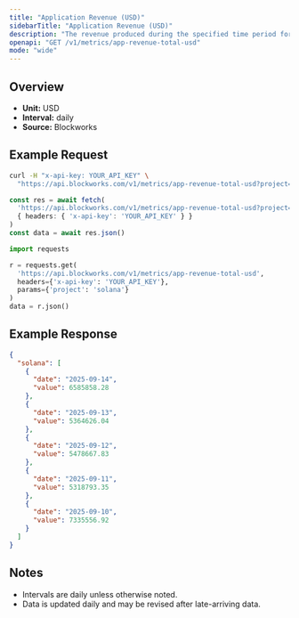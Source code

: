 ```yaml
---
title: "Application Revenue (USD)"
sidebarTitle: "Application Revenue (USD)"
description: "The revenue produced during the specified time period for given blockchain."
openapi: "GET /v1/metrics/app-revenue-total-usd"
mode: "wide"
---
```


## Overview

- **Unit:** USD
- **Interval:** daily
- **Source:** Blockworks

## Example Request

<CodeGroup>

```bash cURL
curl -H "x-api-key: YOUR_API_KEY" \
  "https://api.blockworks.com/v1/metrics/app-revenue-total-usd?project=solana"
```

```typescript TypeScript
const res = await fetch(
  'https://api.blockworks.com/v1/metrics/app-revenue-total-usd?project=solana',
  { headers: { 'x-api-key': 'YOUR_API_KEY' } }
)
const data = await res.json()
```

```python Python
import requests

r = requests.get(
  'https://api.blockworks.com/v1/metrics/app-revenue-total-usd',
  headers={'x-api-key': 'YOUR_API_KEY'},
  params={'project': 'solana'}
)
data = r.json()
```

</CodeGroup>

## Example Response

```json
{
  "solana": [
    {
      "date": "2025-09-14",
      "value": 6585858.28
    },
    {
      "date": "2025-09-13",
      "value": 5364626.04
    },
    {
      "date": "2025-09-12",
      "value": 5478667.83
    },
    {
      "date": "2025-09-11",
      "value": 5318793.35
    },
    {
      "date": "2025-09-10",
      "value": 7335556.92
    }
  ]
}
```

## Notes
- Intervals are daily unless otherwise noted.
- Data is updated daily and may be revised after late-arriving data.